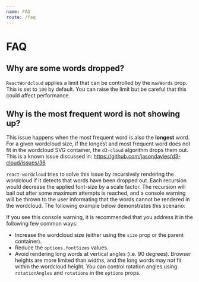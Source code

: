 ```yaml
---
name: FAQ
route: /faq
---
```



# FAQ

## Why are some words dropped?

`ReactWordcloud` applies a limit that can be controlled by the `maxWords` prop. This is set to `100` by default. You can raise the limit but be careful that this could affect performance.

## Why is the most frequent word is not showing up?

This issue happens when the most frequent word is also the **longest** word. For a given wordcloud size, if the longest and most frequent word does not fit in the wordcloud SVG container, the `d3-cloud` algorithm drops them out. This is a known issue discussed in: https://github.com/jasondavies/d3-cloud/issues/36

`react-wordcloud` tries to solve this issue by recursively rendering the wordcloud if it detects that words have been dropped out. Each recursion would decrease the applied font-size by a scale factor. The recursion will bail out after some maximum attempts is reached, and a console warning will be thrown to the user informating that the words cannot be rendered in the wordcloud. The following example below demonstrates this scenario:

<Playground>
  <ReactWordcloud
    size={[200, 200]}
    words={[
      { text: "this_is_a_long_word_and_also_the_most_frequent", value: 45 },
      { text: "some_word", value: 35 },
      { text: "another_word", value: 20 }
    ]}
  />
</Playground>

If you see this console warning, it is recommended that you address it in the following few common ways:

- Increase the wordcloud size (either using the `size` prop or the parent container).
- Reduce the `options.fontSizes` values.
- Avoid rendering long words at vertical angles (i.e. 90 degrees). Browser heights are more limited than widths, and the long words may not fit within the wordcloud height. You can control rotation angles using `rotationAngles` and `rotations` in the `options` props.
